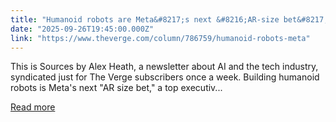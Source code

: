 ```yaml
---
title: "Humanoid robots are Meta&#8217;s next &#8216;AR-size bet&#8217;"
date: "2025-09-26T19:45:00.000Z"
link: "https://www.theverge.com/column/786759/humanoid-robots-meta"
---
```


This is Sources by Alex Heath, a newsletter about AI and the tech industry, syndicated just for The Verge subscribers once a week.
Building humanoid robots is Meta's next "AR size bet," a top executiv...

[Read more](https://www.theverge.com/column/786759/humanoid-robots-meta)
